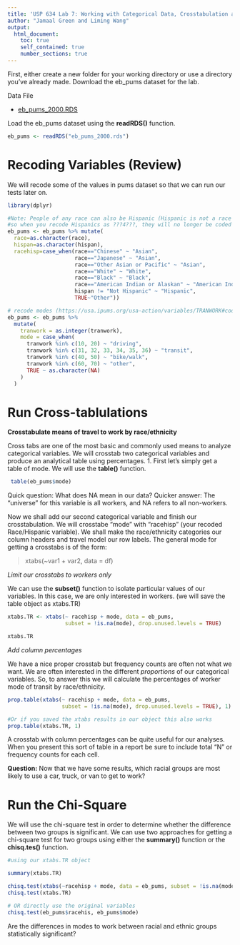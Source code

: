 ```yaml
---
title: 'USP 634 Lab 7: Working with Categorical Data, Crosstabulation and Chi-Square Test'
author: "Jamaal Green and Liming Wang"
output:
  html_document:
    toc: true
    self_contained: true
    number_sections: true
---
```


First, either create a new folder for your working directory or use a directory you've already made. Download the eb_pums dataset for the lab.

Data File

- [eb_pums_2000.RDS](eb_pums_2000.rds)

Load the eb_pums dataset using the **readRDS()** function.


```r

eb_pums <- readRDS("eb_pums_2000.rds")

```


# Recoding Variables (Review)

We will recode some of the values in pums dataset so that we can run our tests later on. 

```r
library(dplyr)

#Note: People of any race can also be Hispanic (Hispanic is not a race category), 
#so when you recode Hispanics as ???4???, they will no longer be coded in the ???White,??? ???Black,??? or ???Asian??? categories. 
eb_pums <- eb_pums %>% mutate(
  race=as.character(race), 
  hispan=as.character(hispan),
  racehisp=case_when(race=="Chinese" ~ "Asian", 
                     race=="Japanese" ~ "Asian", 
                     race=="Other Asian or Pacific" ~ "Asian",
                     race=="White" ~ "White", 
                     race=="Black" ~ "Black", 
                     race=="American Indian or Alaskan" ~ "American Indian or Alaskan", 
                     hispan != "Not Hispanic" ~ "Hispanic",
                     TRUE~"Other"))

# recode modes (https://usa.ipums.org/usa-action/variables/TRANWORK#codes_section)
eb_pums <- eb_pums %>%
  mutate(
    tranwork = as.integer(tranwork),
    mode = case_when(
      tranwork %in% c(10, 20) ~ "driving",
      tranwork %in% c(31, 32, 33, 34, 35, 36) ~ "transit",
      tranwork %in% c(40, 50) ~ "bike/walk",
      tranwork %in% c(60, 70) ~ "other",
      TRUE ~ as.character(NA)
    )
  )

```

# Run Cross-tablulations

**Crosstabulate means of travel to work by race/ethnicity**

Cross tabs are one of the most basic and commonly used means to analyze categorical variables. We will crosstab two categorical variables and produce an analytical table using percentages.
 1. First let's simply get a table of mode. We will use the **table()** function.
 
 
```r
 table(eb_pums$mode)
```

Quick question: What does NA mean in our data?
Quicker answer: The "universe" for this variable is all workers, and NA refers to all non-workers.

Now we shall add our second categorical variable and finish our crosstabulation. We will crosstabe "mode" with "racehisp" (your recoded Race/Hispanic variable). We shall make the race/ethnicity categories our column headers and travel model our row labels. The general mode for getting a crosstabs is of the form:

> xtabs(~var1 + var2, data = df)

*Limit our crosstabs to workers only*

We can use the **subset()** function to isolate particular values of our variables. In this case, we are only interested in workers. (we will save the table object as xtabs.TR)

```r

xtabs.TR <- xtabs(~ racehisp + mode, data = eb_pums, 
                  subset = !is.na(mode), drop.unused.levels = TRUE)

xtabs.TR
```

*Add column percentages*

We have a nice proper crosstab but frequency counts are often not what we want. We are often interested in the different *proportions* of our categorical variables. So, to answer this we will calculate the percentages of worker mode of transit by race/ethnicity. 

```r

prop.table(xtabs(~ racehisp + mode, data = eb_pums, 
                 subset = !is.na(mode), drop.unused.levels = TRUE), 1)

#Or if you saved the xtabs results in our object this also works
prop.table(xtabs.TR, 1)
```

A crosstab with column percentages can be quite useful for our analyses. When you present this sort of table in a report be sure to include total "N" or frequency counts for each cell.

**Question:** Now that we have some results, which racial groups are most likely to use a car, truck, or van to get to work?

# Run the Chi-Square

We will use the chi-square test in order to determine whether the difference between two groups is significant. We can use two approaches for getting a chi-square test for two groups using either the **summary()** function or the **chisq.tes()** function. 

```r
#using our xtabs.TR object

summary(xtabs.TR)

chisq.test(xtabs(~racehisp + mode, data = eb_pums, subset = !is.na(mode), drop.unused.levels = TRUE))
chisq.test(xtabs.TR)

# OR directly use the original variables
chisq.test(eb_pums$racehis, eb_pums$mode)
```

Are the differences in modes to work between racial and ethnic groups statistically significant?

